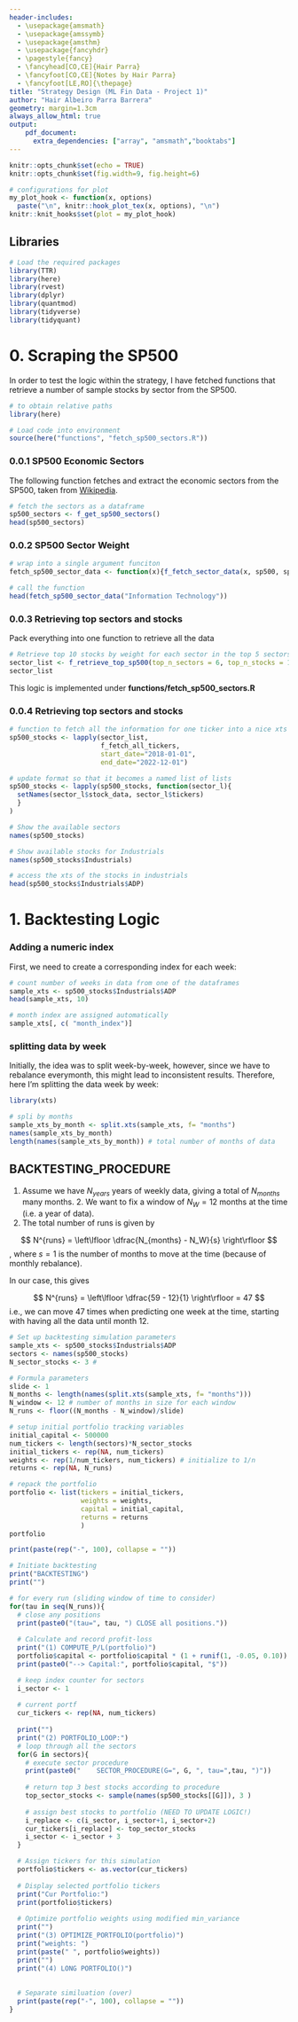 ```yaml
---
header-includes:
  - \usepackage{amsmath}
  - \usepackage{amssymb}
  - \usepackage{amsthm}
  - \usepackage{fancyhdr}
  - \pagestyle{fancy}
  - \fancyhead[CO,CE]{Hair Parra}
  - \fancyfoot[CO,CE]{Notes by Hair Parra}
  - \fancyfoot[LE,RO]{\thepage}
title: "Strategy Design (ML Fin Data - Project 1)"
author: "Hair Albeiro Parra Barrera"
geometry: margin=1.3cm
always_allow_html: true
output: 
    pdf_document: 
      extra_dependencies: ["array", "amsmath","booktabs"]
---
```


\newtheorem{assumption}{Assumption}[assumption]
\newtheorem{theorem}{Theorem}
\theoremstyle{definition}
\newtheorem{definition}{Definition}
\newtheorem{proposition}{Proposition}
\newtheorem{example}{Example}
\newtheorem{remark*}{Remark}
\newtheorem{aside*}{Aside}
\newtheorem{exercise*}{Exercise}

```r
knitr::opts_chunk$set(echo = TRUE)
knitr::opts_chunk$set(fig.width=9, fig.height=6) 

# configurations for plot 
my_plot_hook <- function(x, options)
  paste("\n", knitr::hook_plot_tex(x, options), "\n")
knitr::knit_hooks$set(plot = my_plot_hook)
```

## Libraries 

```r
# Load the required packages
library(TTR) 
library(here)
library(rvest)
library(dplyr)
library(quantmod)
library(tidyverse)
library(tidyquant)
```


# 0. Scraping the SP500

In order to test the logic within the strategy, I have fetched functions that retrieve a number of sample stocks by sector from the SP500. 

```r
# to obtain relative paths
library(here)

# Load code into environment 
source(here("functions", "fetch_sp500_sectors.R"))
```


### 0.0.1 SP500 Economic Sectors

The following function fetches and extract the economic sectors from the SP500, taken from [Wikipedia](https://en.wikipedia.org/wiki/List_of_S%26P_500_companies). 


```r
# fetch the sectors as a dataframe 
sp500_sectors <- f_get_sp500_sectors()
head(sp500_sectors)
```


### 0.0.2 SP500 Sector Weight


```r
# wrap into a single argument funciton 
fetch_sp500_sector_data <- function(x){f_fetch_sector_data(x, sp500, sp500_sectors)}

# call the function 
head(fetch_sp500_sector_data("Information Technology"))
```

### 0.0.3 Retrieving top sectors and stocks 

Pack everything into one function to retrieve all the data 

```r
# Retrieve top 10 stocks by weight for each sector in the top 5 sectors from the SP500 (by weight)
sector_list <- f_retrieve_top_sp500(top_n_sectors = 6, top_n_stocks = 15, only_tickers=TRUE)
sector_list
```
This logic is implemented under **functions/fetch_sp500_sectors.R**


### 0.0.4 Retrieving top sectors and stocks 

```r
# function to fetch all the information for one ticker into a nice xts dataframe 
sp500_stocks <- lapply(sector_list, 
                       f_fetch_all_tickers, 
                       start_date="2018-01-01",
                       end_date="2022-12-01") 

# update format so that it becomes a named list of lists 
sp500_stocks <- lapply(sp500_stocks, function(sector_l){
  setNames(sector_l$stock_data, sector_l$tickers)
  }
) 
```

```r
# Show the available sectors 
names(sp500_stocks)
```
```r
# Show available stocks for Industrials 
names(sp500_stocks$Industrials)
```

```r
# access the xts of the stocks in industrials 
head(sp500_stocks$Industrials$ADP)
```

# 1. Backtesting Logic 

### Adding a numeric index

First, we need to create a corresponding index for each week: 

```r
# count number of weeks in data from one of the dataframes 
sample_xts <- sp500_stocks$Industrials$ADP
head(sample_xts, 10)
```

```r
# month index are assigned automatically 
sample_xts[, c( "month_index")]
```



### splitting data by week 

Initially, the idea was to split week-by-week, however, since we have to rebalance everymonth, this might lead to inconsistent results. Therefore, here I'm splitting the data week by week: 

```r
library(xts)

# spli by months 
sample_xts_by_month <- split.xts(sample_xts, f= "months")
names(sample_xts_by_month)
length(names(sample_xts_by_month)) # total number of months of data
```
## BACKTESTING_PROCEDURE

1. Assume we have $N_{years}$ years of weekly data, giving a total of $N_{months}$ many months. 2. We want to fix a window of $N_{W} = 12$ months at the time (i.e. a year of data). 
3. The total number of runs is given by 

$$
N^{runs} = \left\lfloor 
    \dfrac{N_{months} - N_W}{s} 
\right\rfloor
$$
, where $s=1$ is the number of months to move at the time (because of monthly rebalance). 

In our case, this gives 

$$
N^{runs} = \left\lfloor 
    \dfrac{59 - 12}{1} 
\right\rfloor
= 47 
$$
i.e., we can move 47 times when predicting one week at the time, starting with having all the data until month 12. 

```r
# Set up backtesting simulation parameters
sample_xts <- sp500_stocks$Industrials$ADP
sectors <- names(sp500_stocks) 
N_sector_stocks <- 3 # 

# Formula parameters
slide <- 1 
N_months <- length(names(split.xts(sample_xts, f= "months")))
N_window <- 12 # number of months in size for each window 
N_runs <- floor((N_months - N_window)/slide)

# setup initial portfolio tracking variables 
initial_capital <- 500000
num_tickers <- length(sectors)*N_sector_stocks
initial_tickers <- rep(NA, num_tickers)
weights <- rep(1/num_tickers, num_tickers) # initialize to 1/n
returns <- rep(NA, N_runs)

# repack the portfolio 
portfolio <- list(tickers = initial_tickers, 
                  weights = weights, 
                  capital = initial_capital, 
                  returns = returns
                  )
portfolio
```

```r
print(paste(rep("-", 100), collapse = ""))

# Initiate backtesting 
print("BACKTESTING")
print("")

# for every run (sliding window of time to consider)  
for(tau in seq(N_runs)){
  # close any positions 
  print(paste0("(tau=", tau, ") CLOSE all positions."))
  
  # Calculate and record profit-loss 
  print("(1) COMPUTE_P/L(portfolio)")
  portfolio$capital <- portfolio$capital * (1 + runif(1, -0.05, 0.10))
  print(paste0("--> Capital:", portfolio$capital, "$"))

  # keep index counter for sectors 
  i_sector <- 1
  
  # current portf 
  cur_tickers <- rep(NA, num_tickers)
  
  print("")
  print("(2) PORTFOLIO_LOOP:")
  # loop through all the sectors 
  for(G in sectors){
    # execute sector procedure 
    print(paste0("    SECTOR_PROCEDURE(G=", G, ", tau=",tau, ")"))
    
    # return top 3 best stocks according to procedure 
    top_sector_stocks <- sample(names(sp500_stocks[[G]]), 3 )
    
    # assign best stocks to portfolio (NEED TO UPDATE LOGIC!)
    i_replace <- c(i_sector, i_sector+1, i_sector+2)
    cur_tickers[i_replace] <- top_sector_stocks
    i_sector <- i_sector + 3
  }

  # Assign tickers for this simulation
  portfolio$tickers <- as.vector(cur_tickers)
  
  # Display selected portfolio tickers
  print("Cur Portfolio:")
  print(portfolio$tickers)
  
  # Optimize portfolio weights using modified min_variance 
  print("")
  print("(3) OPTIMIZE_PORTFOLIO(portfolio)")
  print("weights: ") 
  print(paste(" ", portfolio$weights))
  print("")
  print("(4) LONG PORTFOLIO()")
  
  
  # Separate similuation (over)
  print(paste(rep("-", 100), collapse = ""))
}
```








